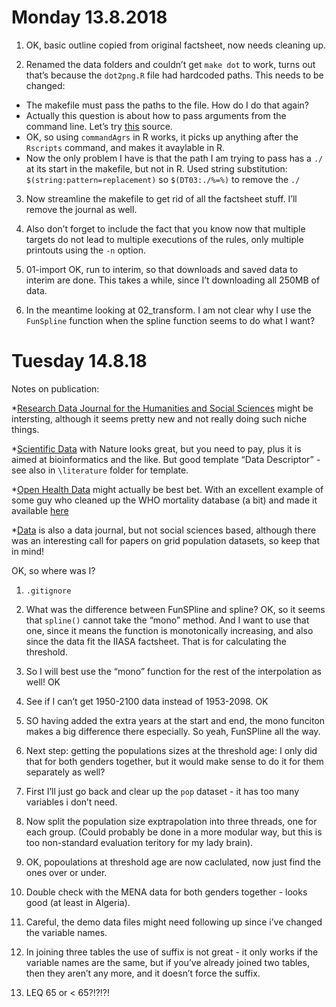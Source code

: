 
# Monday 13.8.2018

1. OK, basic outline copied from original factsheet, now needs cleaning up.

2. Renamed the data folders and couldn't get `make dot` to work, turns out that's because the `dot2png.R` file had hardcoded paths. This needs to be changed: 

* The makefile must pass the paths to the file. How do I do that again?
* Actually this question is about how to pass arguments from the command line. Let's try [this](http://tuxette.nathalievilla.org/?p=1696) source. 
* OK, so using `commandAgrs` in R works, it picks up anything after the `Rscripts` command, and makes it avaylable in R. 
* Now the only problem I have is that the path I am trying to pass has a `./` at its start in the makefile, but not in R. Used string substitution: `$(string:pattern=replacement)` so `$(DT03:./%=%)` to remove the `./`

3. Now streamline the makefile to get rid of all the factsheet stuff. I'll remove the journal as well. 

4. Also don't forget to include the fact that you know now that multiple targets do not lead to multiple executions of the rules, only multiple printouts using the `-n` option. 

5. 01-import OK, run to interim, so that downloads and saved data to interim are done. This takes a while, since I't downloading all 250MB of data. 

6. In the meantime looking at 02_transform. I am not clear why I use the `FunSpline` function when the spline function seems to do what I want?

# Tuesday 14.8.18

Notes on publication:

*[Research Data Journal for the Humanities and Social Sciences](http://booksandjournals.brillonline.com/content/journals/24523666) might be intersting, although it seems pretty new and not really doing such niche things. 

*[Scientific Data](https://www.nature.com/sdata/publish#templates) with Nature looks great, but you need to pay, plus it is aimed at bioinformatics and the like. But good template "Data Descriptor" - see also in `\literature` folder for template. 

*[Open Health Data](https://openhealthdata.metajnl.com/) might actually be best bet. With an excellent example of some guy who cleaned up the WHO mortality database (a bit) and made it available [here](https://openhealthdata.metajnl.com/articles/10.5334/ohd.ao/)

*[Data](http://www.mdpi.com/journal/data/special_issues/spatial_denominator) is also a data journal, but not social sciences based, although there was an interesting call for papers on grid population datasets, so keep that in mind!

OK, so where was I?

1. `.gitignore`

2. What was the difference between FunSPline and spline? OK, so it seems that `spline()` cannot take the "mono" method. And I want to use that one, since it means the function is monotonically increasing, and also since the data fit the IIASA factsheet. That is for calculating the threshold. 

3. So I will best use the "mono" function for the rest of the interpolation as well! OK

4. See if I can't get 1950-2100 data instead of 1953-2098. OK

5. SO having added the extra years at the start and end, the mono funciton makes a big difference there especially. So yeah, FunSPline all the way. 

6. Next step: getting the populations sizes at the threshold age: I only did that for both genders together, but it would make sense to do it for them separately as well? 

7. First I'll just go back and clear up the `pop` dataset - it has too many variables i don't need. 

8. Now split the population size exptrapolation into three threads, one for each group. (Could probably be done in a more modular way, but this is too non-standard evaluation teritory for my lady brain). 

9. OK, popoulations at threshold age are now caclulated, now just find the ones over or under. 

10. Double check with the MENA data for both genders together - looks good (at least in Algeria). 

11. Careful, the demo data files might need following up since i've changed the variable names. 

12. In joining three tables the use of suffix is not great - it only works if the variable names are the same, but if you've already joined two tables, then they aren't any more, and it doesn't force the suffix.

13. LEQ 65 or < 65?!?!?!